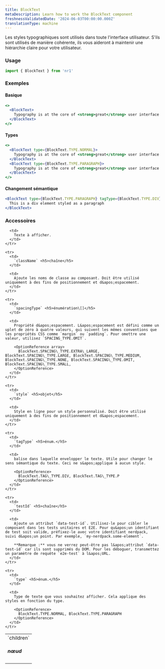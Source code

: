 ```yaml
---
title: BlockText
metaDescription: Learn how to work the BlockText component
freshnessValidatedDate: '2024-06-03T00:00:00.000Z'
translationType: machine
---
```


Les styles typographiques sont utilisés dans toute l&apos;interface utilisateur. S&apos;ils sont utilisés de manière cohérente, ils vous aideront à maintenir une hiérarchie claire pour votre utilisateur.

### Usage

```jsx
import { BlockText } from 'nr1'
```

### Exemples

#### Basique

```jsx
<>
  <BlockText>
    Typography is at the core of <strong>great</strong> user interface design.
  </BlockText>
</>
```

#### Types

```jsx
<>
  <BlockText type={BlockText.TYPE.NORMAL}>
    Typography is at the core of <strong>great</strong> user interface design.
  </BlockText>
  <BlockText type={BlockText.TYPE.PARAGRAPH}>
    Typography is at the core of <strong>great</strong> user interface design.
  </BlockText>
</>
```

#### Changement sémantique

```jsx
<BlockText type={BlockText.TYPE.PARAGRAPH} tagType={BlockText.TYPE.DIV}>
  This is a div element styled as a paragraph
</BlockText>
```

### Accessoires

<table>
  <tbody>
    <tr>
      <td>
        `children` <h5>nœud</h5>
      </td>

      <td>
        Texte à afficher.
      </td>
    </tr>

    <tr>
      <td>
        `className` <h5>chaîne</h5>
      </td>

      <td>
        Ajoute les noms de classe au composant. Doit être utilisé uniquement à des fins de positionnement et d&apos;espacement.
      </td>
    </tr>

    <tr>
      <td>
        `spacingType` <h5>énumération\[]</h5>
      </td>

      <td>
        Propriété d&apos;espacement. L&apos;espacement est défini comme un uplet de zéro à quatre valeurs, qui suivent les mêmes conventions que les propriétés CSS comme `margin` ou `padding`. Pour omettre une valeur, utilisez `SPACING_TYPE.OMIT`.

        <OptionReference array>
          BlockText.SPACING\_TYPE.EXTRA\_LARGE, BlockText.SPACING\_TYPE.LARGE, BlockText.SPACING\_TYPE.MEDIUM, BlockText.SPACING\_TYPE.NONE, BlockText.SPACING\_TYPE.OMIT, BlockText.SPACING\_TYPE.SMALL,
        </OptionReference>
      </td>
    </tr>

    <tr>
      <td>
        `style` <h5>objet</h5>
      </td>

      <td>
        Style en ligne pour un style personnalisé. Doit être utilisé uniquement à des fins de positionnement et d&apos;espacement.
      </td>
    </tr>

    <tr>
      <td>
        `tagType` <h5>énum.</h5>
      </td>

      <td>
        balise dans laquelle envelopper le texte. Utile pour changer le sens sémantique du texte. Ceci ne s&apos;applique à aucun style.

        <OptionReference>
          BlockText.TAG\_TYPE.DIV, BlockText.TAG\_TYPE.P
        </OptionReference>
      </td>
    </tr>

    <tr>
      <td>
        `testId` <h5>chaîne</h5>
      </td>

      <td>
        Ajoute un attribut `data-test-id`. Utilisez-le pour cibler le composant dans les tests unitaires et E2E. Pour qu&apos;un identifiant de test soit valide, préfixez-le avec votre identifiant nerdpack, suivi d&apos;un point. Par exemple, `my-nerdpack.some-element`.

        **Remarque :** vous ne verrez peut-être pas l&apos;attribut `data-test-id` car ils sont supprimés du DOM. Pour les déboguer, transmettez un paramètre de requête `e2e-test` à l&apos;URL.
      </td>
    </tr>

    <tr>
      <td>
        `type` <h5>énum.</h5>
      </td>

      <td>
        Type de texte que vous souhaitez afficher. Cela applique des styles en fonction du type.

        <OptionReference>
          BlockText.TYPE.NORMAL, BlockText.TYPE.PARAGRAPH
        </OptionReference>
      </td>
    </tr>
  </tbody>
</table>